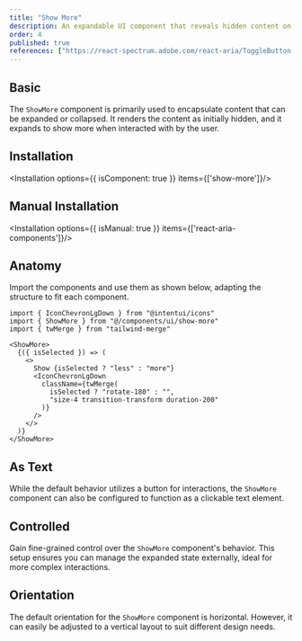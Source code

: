 ```yaml
---
title: "Show More"
description: An expandable UI component that reveals hidden content on demand, optimizing space while maintaining accessibility.
order: 4
published: true
references: ["https://react-spectrum.adobe.com/react-aria/ToggleButton.html#props"]
---
```


## Basic
The `ShowMore` component is primarily used to encapsulate content that can be expanded or collapsed. It renders the content as initially hidden, and it expands to show more when interacted with by the user.
<How isCenter={false} toUse="surfaces/show-more/show-more-demo" />

## Installation
<Installation options={{ isComponent: true }} items={['show-more']}/>

## Manual Installation
<Installation options={{ isManual: true }} items={['react-aria-components']}/>
<SourceCode toShow='show-more'/>

## Anatomy
Import the components and use them as shown below, adapting the structure to fit each component.
```
import { IconChevronLgDown } from "@intentui/icons"
import { ShowMore } from "@/components/ui/show-more"
import { twMerge } from "tailwind-merge"

<ShowMore>
  {({ isSelected }) => (
    <>
      Show {isSelected ? "less" : "more"}
      <IconChevronLgDown
        className={twMerge(
          isSelected ? "rotate-180" : "",
          "size-4 transition-transform duration-200"
        )}
      />
    </>
  )}
</ShowMore>
```

## As Text
While the default behavior utilizes a button for interactions, the `ShowMore` component can also be configured to function as a clickable text element.
<How isCenter={false} toUse="surfaces/show-more/show-more-as-text-demo" />

## Controlled
Gain fine-grained control over the `ShowMore` component's behavior. This setup ensures you can manage the expanded state externally, ideal for more complex interactions.
<How isCenter={false} toUse="surfaces/show-more/show-more-controlled-demo" />

## Orientation
The default orientation for the `ShowMore` component is horizontal. However, it can easily be adjusted to a vertical layout to suit different design needs.
<How toUse="surfaces/show-more/show-more-orientation-demo" />
